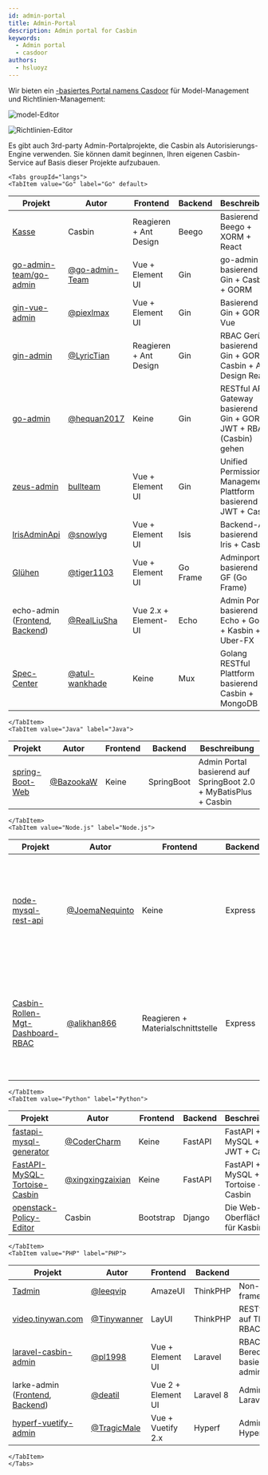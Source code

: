 ```yaml
---
id: admin-portal
title: Admin-Portal
description: Admin portal for Casbin
keywords:
  - Admin portal
  - casdoor
authors:
  - hsluoyz
---
```




Wir bieten ein [-basiertes Portal namens Casdoor](https://casdoor.org) für Model-Management und Richtlinien-Management:

![model-Editor](https://hsluoyz.github.io/casbin/ui_model_editor.png)

![Richtlinien-Editor](https://hsluoyz.github.io/casbin/ui_policy_editor.png)

Es gibt auch 3rd-party Admin-Portalprojekte, die Casbin als Autorisierungs-Engine verwenden. Sie können damit beginnen, Ihren eigenen Casbin-Service auf Basis dieser Projekte aufzubauen.

```mdx-code-block
<Tabs groupId="langs">
<TabItem value="Go" label="Go" default>
```

| Projekt                                                                                                                   | Autor                                              | Frontend               | Backend  | Beschreibung                                                             |
| ------------------------------------------------------------------------------------------------------------------------- | -------------------------------------------------- | ---------------------- | -------- | ------------------------------------------------------------------------ |
| [Kasse](https://casdoor.org)                                                                                              | Casbin                                             | Reagieren + Ant Design | Beego    | Basierend auf Beego + XORM + React                                       |
| [go-admin-team/go-admin](https://github.com/go-admin-team/go-admin)                                                       | [@go-admin-Team](https://github.com/go-admin-team)  | Vue + Element UI       | Gin      | go-admin basierend auf Gin + Casbin + GORM                               |
| [gin-vue-admin](https://github.com/piexlmax/gin-vue-admin)                                                                | [@piexlmax](https://github.com/piexlmax)           | Vue + Element UI       | Gin      | Basierend auf Gin + GORM + Vue                                           |
| [gin-admin](https://github.com/LyricTian/gin-admin)                                                                       | [@LyricTian](https://github.com/LyricTian)         | Reagieren + Ant Design | Gin      | RBAC Gerüst basierend auf Gin + GORM + Casbin + Ant Design React         |
| [go-admin](https://github.com/hequan2017/go-admin)                                                                        | [@hequan2017](https://github.com/hequan2017)       | Keine                  | Gin      | RESTful API Gateway basierend auf Gin + GORM + JWT + RBAC (Casbin) gehen |
| [zeus-admin](https://github.com/bullteam/zeus-admin)                                                                      | [bullteam](https://github.com/bullteam)            | Vue + Element UI       | Gin      | Unified Permission Management Plattform basierend auf JWT + Casbin       |
| [IrisAdminApi](https://github.com/snowlyg/IrisAdminApi)                                                                   | [@snowlyg](https://github.com/snowlyg)             | Vue + Element UI       | Isis     | Backend-API basierend auf Iris + Casbin                                  |
| [Glühen](https://github.com/tiger1103/gfast)                                                                              | [@tiger1103](https://github.com/tiger1103)         | Vue + Element UI       | Go Frame | Adminportal basierend auf GF (Go Frame)                                  |
| echo-admin ([Frontend](https://github.com/RealLiuSha/echo-admin-ui), [Backend](https://github.com/RealLiuSha/echo-admin)) | [@RealLiuSha](https://github.com/RealLiuSha)       | Vue 2.x + Element-UI   | Echo     | Admin Portal basierend auf Echo + Gorm + Kasbin + Uber-FX                |
| [Spec-Center](https://github.com/atul-wankhade/Spec-Center)                                                               | [@atul-wankhade](https://github.com/atul-wankhade) | Keine                  | Mux      | Golang RESTful Plattform basierend auf Casbin + MongoDB                  |

```mdx-code-block
</TabItem>
<TabItem value="Java" label="Java">
```

| Projekt                                                        | Autor                                    | Frontend | Backend    | Beschreibung                                                     |
| -------------------------------------------------------------- | ---------------------------------------- | -------- | ---------- | ---------------------------------------------------------------- |
| [spring-Boot-Web](https://github.com/wangchengming666/spring-boot-web) | [@BazookaW](https://github.com/wangchengming666) | Keine    | SpringBoot | Admin Portal basierend auf SpringBoot 2.0 + MyBatisPlus + Casbin |

```mdx-code-block
</TabItem>
<TabItem value="Node.js" label="Node.js">
```

| Projekt                                                                                          | Autor                                              | Frontend                          | Backend | Beschreibung                                                                                                          |
| ------------------------------------------------------------------------------------------------ | -------------------------------------------------- | --------------------------------- | ------- | --------------------------------------------------------------------------------------------------------------------- |
| [node-mysql-rest-api](https://github.com/JoemaNequinto/node-mysql-rest-api)                      | [@JoemaNequinto](https://github.com/JoemaNequinto) | Keine                             | Express | Eine Boilerplatten-Anwendung zum Bau von RESTful APIs Microservice in Node.js mit Express, Sequelize, JWT und Casbin. |
| [Casbin-Rollen-Mgt-Dashboard-RBAC](https://github.com/alikhan866/Casbin-Role-Mgt-Dashboard-RBAC) | [@alikhan866](https://github.com/alikhan866)       | Reagieren + Materialschnittstelle | Express | Beginnende freundliche RBAC-Verwaltung mit Enforcer-Integration, um das Enforcer-Ergebnis unterwegs zu überprüfen     |

```mdx-code-block
</TabItem>
<TabItem value="Python" label="Python">
```

| Projekt                                                                                           | Autor                                                  | Frontend  | Backend | Beschreibung                        |
| ------------------------------------------------------------------------------------------------- | ------------------------------------------------------ | --------- | ------- | ----------------------------------- |
| [fastapi-mysql-generator](https://github.com/wxy2077/fastapi-mysql-generator)                  | [@CoderCharm](https://github.com/wxy2077)           | Keine     | FastAPI | FastAPI + MySQL + JWT + Casbin      |
| [FastAPI-MySQL-Tortoise-Casbin](https://github.com/xingxingzaixian/FastAPI-MySQL-Tortoise-Casbin) | [@xingxingzaixian](https://github.com/xingxingzaixian) | Keine     | FastAPI | FastAPI + MySQL + Tortoise + Casbin |
| [openstack-Policy-Editor](https://github.com/casbin/openstack-policy-editor)                      | Casbin                                                 | Bootstrap | Django  | Die Web-Oberfläche für Kasbin       |

```mdx-code-block
</TabItem>
<TabItem value="PHP" label="PHP">
```

| Projekt                                                                                                                    | Autor                                        | Frontend           | Backend   | Beschreibung                                                                    |
| -------------------------------------------------------------------------------------------------------------------------- | -------------------------------------------- | ------------------ | --------- | ------------------------------------------------------------------------------- |
| [Tadmin](https://github.com/leeqvip/tadmin)                                                                                | [@leeqvip](https://github.com/leeqvip)       | AmazeUI            | ThinkPHP  | Non-intrusive backend framework based on ThinkPHP                               |
| [video.tinywan.com](https://github.com/Tinywan/video.tinywan.com)                                                          | [@Tinywanner](https://github.com/Tinywan)    | LayUI              | ThinkPHP  | RESTful API Gateway basierend auf ThinkPHP5 + ORM + JWT + RBAC (Casbin)         |
| [laravel-casbin-admin](https://github.com/pl1998/laravel-casbin-admin)                                                     | [@pl1998](https://github.com/pl1998)         | Vue + Element UI   | Laravel   | RBAC Berechtigungsverwaltungssystem basierend auf vue-element-admin und Laravel |
| larke-admin ([Frontend](https://github.com/deatil/larke-admin-frontend), [Backend](https://github.com/deatil/larke-admin)) | [@deatil](https://github.com/deatil)         | Vue 2 + Element UI | Laravel 8 | Adminportal basierend auf Laravel 8, JWT und RBAC                               |
| [hyperf-vuetify-admin](https://github.com/TragicMale/hyperf-vuetify-admin)                                                 | [@TragicMale](https://github.com/TragicMale) | Vue + Vuetify 2.x  | Hyperf    | Admin Portal basierend auf Hyperf, Vuetify und Casbin                           |

```mdx-code-block
</TabItem>
</Tabs>
```
